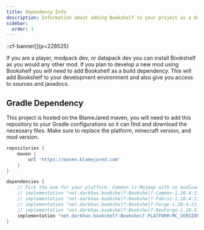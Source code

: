 ```yaml
---
title: Dependency Info
description: Information about adding Bookshelf to your project as a dependency.
sidebar:
  order: 1
---
```

::cf-banner[]{p=228525}

If you are a player, modpack dev, or datapack dev you can install Bookshelf as you would any other mod. If you plan to
develop a new mod using Bookshelf you will need to add Bookshelf as a build dependency. This will add Bookshelf to your
development environment and also give you access to sources and javadocs.

## Gradle Dependency
This project is hosted on the BlameJared maven, you will need to add this repository to your Gradle configurations so it
can find and download the necessary files. Make sure to replace the platform, minecraft version, and mod version.

```groovy
repositories {
    maven {
        url 'https://maven.blamejared.com'
    }
}

dependencies {
    // Pick the one for your platform. Common is Mojmap with no modloader.
    // implementation "net.darkhax.bookshelf:Bookshelf-Common-1.20.4:23.0.8"
    // implementation "net.darkhax.bookshelf:Bookshelf-Fabric-1.20.4:23.0.8"
    // implementation "net.darkhax.bookshelf:Bookshelf-Forge-1.20.4:23.0.8"
    // implementation "net.darkhax.bookshelf:Bookshelf-NeoForge-1.20.4:23.0.8"
    implementation "net.darkhax.bookshelf:Bookshelf-PLATFORM-MC_VERSION:MOD_VERSION"
}
```